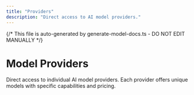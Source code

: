 ```yaml
---
title: "Providers"
description: "Direct access to AI model providers."
---
```


{/* This file is auto-generated by generate-model-docs.ts - DO NOT EDIT MANUALLY */}


# Model Providers

Direct access to individual AI model providers. Each provider offers unique models with specific capabilities and pricing.

<CardGrid>
    <CardGridItem
      title="OpenAI"
      description="31 models"
      href="/models/providers/openai"
      logo="https://models.dev/logos/openai.svg"
    />    <CardGridItem
      title="Anthropic"
      description="19 models"
      href="/models/providers/anthropic"
      logo="https://models.dev/logos/anthropic.svg"
    />    <CardGridItem
      title="Google"
      description="24 models"
      href="/models/providers/google"
      logo="https://models.dev/logos/google.svg"
    />    <CardGridItem
      title="DeepSeek"
      description="2 models"
      href="/models/providers/deepseek"
      logo="https://models.dev/logos/deepseek.svg"
    />    <CardGridItem
      title="Groq"
      description="17 models"
      href="/models/providers/groq"
      logo="https://models.dev/logos/groq.svg"
    />    <CardGridItem
      title="Mistral"
      description="19 models"
      href="/models/providers/mistral"
      logo="https://models.dev/logos/mistral.svg"
    />    <CardGridItem
      title="xAI"
      description="20 models"
      href="/models/providers/xai"
      logo="https://models.dev/logos/xai.svg"
    />    <CardGridItem
      title="Alibaba"
      description="39 models"
      href="/models/providers/alibaba"
      logo="https://models.dev/logos/alibaba.svg"
    />    <CardGridItem
      title="Alibaba (China)"
      description="61 models"
      href="/models/providers/alibaba-cn"
      logo="https://models.dev/logos/alibaba-cn.svg"
    />    <CardGridItem
      title="Baseten"
      description="3 models"
      href="/models/providers/baseten"
      logo="https://models.dev/logos/baseten.svg"
    />    <CardGridItem
      title="Cerebras"
      description="4 models"
      href="/models/providers/cerebras"
      logo="https://models.dev/logos/cerebras.svg"
    />    <CardGridItem
      title="Chutes"
      description="33 models"
      href="/models/providers/chutes"
      logo="https://models.dev/logos/chutes.svg"
    />    <CardGridItem
      title="Cortecs"
      description="11 models"
      href="/models/providers/cortecs"
      logo="https://models.dev/logos/cortecs.svg"
    />    <CardGridItem
      title="Deep Infra"
      description="4 models"
      href="/models/providers/deepinfra"
      logo="https://models.dev/logos/deepinfra.svg"
    />    <CardGridItem
      title="FastRouter"
      description="14 models"
      href="/models/providers/fastrouter"
      logo="https://models.dev/logos/fastrouter.svg"
    />    <CardGridItem
      title="Fireworks AI"
      description="10 models"
      href="/models/providers/fireworks-ai"
      logo="https://models.dev/logos/fireworks-ai.svg"
    />    <CardGridItem
      title="GitHub Models"
      description="55 models"
      href="/models/providers/github-models"
      logo="https://models.dev/logos/github-models.svg"
    />    <CardGridItem
      title="Hugging Face"
      description="14 models"
      href="/models/providers/huggingface"
      logo="https://models.dev/logos/huggingface.svg"
    />    <CardGridItem
      title="Inception"
      description="2 models"
      href="/models/providers/inception"
      logo="https://models.dev/logos/inception.svg"
    />    <CardGridItem
      title="Inference"
      description="9 models"
      href="/models/providers/inference"
      logo="https://models.dev/logos/inference.svg"
    />    <CardGridItem
      title="Llama"
      description="7 models"
      href="/models/providers/llama"
      logo="https://models.dev/logos/llama.svg"
    />    <CardGridItem
      title="LMStudio"
      description="3 models"
      href="/models/providers/lmstudio"
      logo="https://models.dev/logos/lmstudio.svg"
    />    <CardGridItem
      title="LucidQuery AI"
      description="2 models"
      href="/models/providers/lucidquery"
      logo="https://models.dev/logos/lucidquery.svg"
    />    <CardGridItem
      title="ModelScope"
      description="7 models"
      href="/models/providers/modelscope"
      logo="https://models.dev/logos/modelscope.svg"
    />    <CardGridItem
      title="Moonshot AI"
      description="3 models"
      href="/models/providers/moonshotai"
      logo="https://models.dev/logos/moonshotai.svg"
    />    <CardGridItem
      title="Moonshot AI (China)"
      description="3 models"
      href="/models/providers/moonshotai-cn"
      logo="https://models.dev/logos/moonshotai-cn.svg"
    />    <CardGridItem
      title="Morph"
      description="3 models"
      href="/models/providers/morph"
      logo="https://models.dev/logos/morph.svg"
    />    <CardGridItem
      title="Nebius AI Studio"
      description="15 models"
      href="/models/providers/nebius"
      logo="https://models.dev/logos/nebius.svg"
    />    <CardGridItem
      title="Nvidia"
      description="16 models"
      href="/models/providers/nvidia"
      logo="https://models.dev/logos/nvidia.svg"
    />    <CardGridItem
      title="OpenCode Zen"
      description="14 models"
      href="/models/providers/opencode"
      logo="https://models.dev/logos/opencode.svg"
    />    <CardGridItem
      title="Perplexity"
      description="4 models"
      href="/models/providers/perplexity"
      logo="https://models.dev/logos/perplexity.svg"
    />    <CardGridItem
      title="Requesty"
      description="13 models"
      href="/models/providers/requesty"
      logo="https://models.dev/logos/requesty.svg"
    />    <CardGridItem
      title="Scaleway"
      description="13 models"
      href="/models/providers/scaleway"
      logo="https://models.dev/logos/scaleway.svg"
    />    <CardGridItem
      title="submodel"
      description="9 models"
      href="/models/providers/submodel"
      logo="https://models.dev/logos/submodel.svg"
    />    <CardGridItem
      title="Synthetic"
      description="22 models"
      href="/models/providers/synthetic"
      logo="https://models.dev/logos/synthetic.svg"
    />    <CardGridItem
      title="Together AI"
      description="6 models"
      href="/models/providers/togetherai"
      logo="https://models.dev/logos/togetherai.svg"
    />    <CardGridItem
      title="Upstage"
      description="2 models"
      href="/models/providers/upstage"
      logo="https://models.dev/logos/upstage.svg"
    />    <CardGridItem
      title="Venice AI"
      description="13 models"
      href="/models/providers/venice"
      logo="https://models.dev/logos/venice.svg"
    />    <CardGridItem
      title="Vultr"
      description="5 models"
      href="/models/providers/vultr"
      logo="https://models.dev/logos/vultr.svg"
    />    <CardGridItem
      title="Weights &amp; Biases"
      description="10 models"
      href="/models/providers/wandb"
      logo="https://models.dev/logos/wandb.svg"
    />    <CardGridItem
      title="Z.AI"
      description="5 models"
      href="/models/providers/zai"
      logo="https://models.dev/logos/zai.svg"
    />    <CardGridItem
      title="Z.AI Coding Plan"
      description="5 models"
      href="/models/providers/zai-coding-plan"
      logo="https://models.dev/logos/zai-coding-plan.svg"
    />    <CardGridItem
      title="ZenMux"
      description="18 models"
      href="/models/providers/zenmux"
      logo="https://models.dev/logos/zenmux.svg"
    />    <CardGridItem
      title="Zhipu AI"
      description="5 models"
      href="/models/providers/zhipuai"
      logo="https://models.dev/logos/zhipuai.svg"
    />    <CardGridItem
      title="Zhipu AI Coding Plan"
      description="5 models"
      href="/models/providers/zhipuai-coding-plan"
      logo="https://models.dev/logos/zhipuai-coding-plan.svg"
    />
</CardGrid>